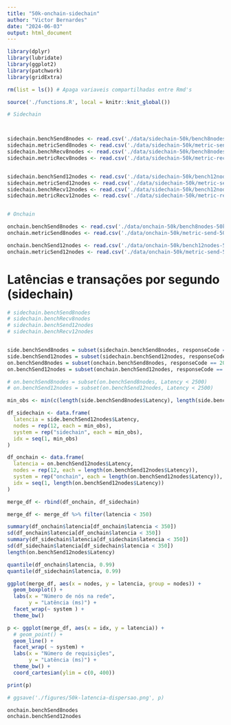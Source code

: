 ```yaml
---
title: "50k-onchain-sidechain"
author: "Victor Bernardes"
date: "2024-06-03"
output: html_document
---
```


```r

library(dplyr)
library(lubridate)
library(ggplot2)
library(patchwork)
library(gridExtra)

rm(list = ls()) # Apaga variaveis compartilhadas entre Rmd's

source('./functions.R', local = knitr::knit_global())

# Sidechain



sidechain.benchSend8nodes <- read.csv('./data/sidechain-50k/bench8nodes-50k-sidechain-send', header= T)
sidechain.metricSend8nodes <- read.csv('./data/sidechain-50k/metric-send-50k-sidechain-8nodes', header= T)
sidechain.benchRecv8nodes <- read.csv('./data/sidechain-50k/bench8nodes-50k-sidechain-recv', header= T)
sidechain.metricRecv8nodes <- read.csv('./data/sidechain-50k/metric-recv-50k-sidechain-8nodes', header= T)


sidechain.benchSend12nodes <- read.csv('./data/sidechain-50k/bench12nodes-50k-sidechain-send', header= T)
sidechain.metricSend12nodes <- read.csv('./data/sidechain-50k/metric-send-50k-sidechain-12nodes', header= T)
sidechain.benchRecv12nodes <- read.csv('./data/sidechain-50k/bench12nodes-50k-sidechain-recv', header= T)
sidechain.metricRecv12nodes <- read.csv('./data/sidechain-50k/metric-recv-50k-sidechain-12nodes', header= T)


# Onchain

onchain.benchSend8nodes <- read.csv('./data/onchain-50k/bench8nodes-50k-onchain-send', header= T)
onchain.metricSend8nodes <- read.csv('./data/onchain-50k/metric-send-50k-onchain-8nodes', header= T)

onchain.benchSend12nodes <- read.csv('./data/onchain-50k/bench12nodes-50k-onchain-send', header= T)
onchain.metricSend12nodes <- read.csv('./data/onchain-50k/metric-send-50k-onchain-12nodes', header= T)

```

# Latências e transações por segundo (sidechain)

```r

# sidechain.benchSend8nodes
# sidechain.benchRecv8nodes
# sidechain.benchSend12nodes
# sidechain.benchRecv12nodes


side.benchSend8nodes = subset(sidechain.benchSend8nodes, responseCode == 200)
side.benchSend12nodes = subset(sidechain.benchSend12nodes, responseCode == 200)
on.benchSend8nodes = subset(onchain.benchSend8nodes, responseCode == 200)
on.benchSend12nodes = subset(onchain.benchSend12nodes, responseCode == 200)

# on.benchSend8nodes = subset(on.benchSend8nodes, Latency < 2500)
# on.benchSend12nodes = subset(on.benchSend12nodes, Latency < 2500)

min_obs <- min(c(length(side.benchSend8nodes$Latency), length(side.benchSend12nodes$Latency)))

df_sidechain <- data.frame(
  latencia = side.benchSend12nodes$Latency,
  nodes = rep(12, each = min_obs),
  system = rep("sidechain", each = min_obs),
  idx = seq(1, min_obs)
)

df_onchain <- data.frame(
  latencia = on.benchSend12nodes$Latency,
  nodes = rep(12, each = length(on.benchSend12nodes$Latency)),
  system = rep("onchain", each = length(on.benchSend12nodes$Latency)),
  idx = seq(1, length(on.benchSend12nodes$Latency))
)

merge_df <- rbind(df_onchain, df_sidechain)

merge_df <- merge_df %>% filter(latencia < 350)

summary(df_onchain$latencia[df_onchain$latencia < 350])
sd(df_onchain$latencia[df_onchain$latencia < 350])
summary(df_sidechain$latencia[df_sidechain$latencia < 350])
sd(df_sidechain$latencia[df_sidechain$latencia < 350])
length(on.benchSend12nodes$Latency)

quantile(df_onchain$latencia, 0.99)
quantile(df_sidechain$latencia, 0.99)

ggplot(merge_df, aes(x = nodes, y = latencia, group = nodes)) +
  geom_boxplot() +
  labs(x = "Número de nós na rede",
       y = "Latência (ms)") +
  facet_wrap(~ system ) +
  theme_bw()

p <- ggplot(merge_df, aes(x = idx, y = latencia)) + 
  # geom_point() +
  geom_line() +
  facet_wrap( ~ system) +
  labs(x = "Número de requisições",
       y = "Latência (ms)") +
  theme_bw() +
  coord_cartesian(ylim = c(0, 400))

print(p)

# ggsave('./figures/50k-latencia-dispersao.png', p)

```


```r



onchain.benchSend8nodes
onchain.benchSend12nodes

```

